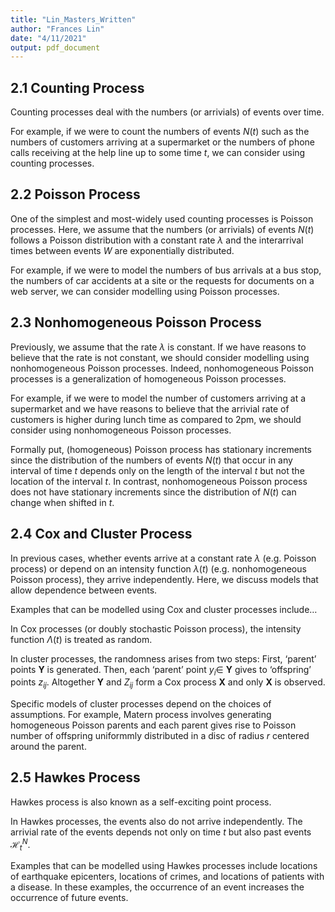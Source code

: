 ```yaml
---
title: "Lin_Masters_Written"
author: "Frances Lin"
date: "4/11/2021"
output: pdf_document
---
```


## 2.1 Counting Process

Counting processes deal with the numbers (or arrivials) of events over time.

For example, if we were to count the numbers of events $N(t)$ such as the numbers of customers arriving at a supermarket or the numbers of phone calls receiving at the help line up to some time $t$, we can consider using counting processes.




## 2.2 Poisson Process

One of the simplest and most-widely used counting processes is Poisson processes. Here, we assume that the numbers (or arrivials) of events $N(t)$ follows a Poisson distribution with a constant rate $\lambda$ and the interarrival times between events $W$ are exponentially distributed. 

For example, if we were to model the numbers of bus arrivals at a bus stop, the numbers of car accidents at a site or the requests for documents on a web server, we can consider modelling using Poisson processes.




## 2.3 Nonhomogeneous Poisson Process

Previously, we assume that the rate $\lambda$ is constant. If we have reasons to believe that the rate is not constant, we should consider modelling using nonhomogeneous Poisson processes. Indeed, nonhomogeneous Poisson processes is a generalization of homogeneous Poisson processes. 

For example, if we were to model the number of customers arriving at a supermarket and we have reasons to believe that the arrivial rate of customers is higher during lunch time as compared to 2pm, we should consider using nonhomogeneous Poisson processes. 

Formally put, (homogeneous) Poisson process has stationary increments since the distribution of the numbers of events $N(t)$ that occur in any interval of time $t$ depends only on the length of the interval $t$ but not the location of the interval $t$. In contrast, nonhomogeneous Poisson process does not have stationary increments since the distribution of $N(t)$ can change when shifted in $t$.




## 2.4 Cox and Cluster Process

In previous cases, whether events arrive at a constant rate $\lambda$ (e.g. Poisson process) or depend on an intensity function $\lambda (t)$ (e.g. nonhomogeneous Poisson process), they arrive independently. Here, we discuss models that allow dependence between events. 

Examples that can be modelled using Cox and cluster processes include...  

In Cox processes (or doubly stochastic Poisson process), the intensity function $\Lambda (t)$ is treated as random. 

In cluster processes, the randomness arises from two steps: First, 'parent' points **Y** is generated. Then, each 'parent' point $y_i \in$ **Y** gives to 'offspring' points $z_{ij}$. Altogether **Y** and $Z_{ij}$ form a Cox process **X** and only **X** is observed. 

Specific models of cluster processes depend on the choices of assumptions. For example, Matern process involves generating homogeneous Poisson parents and each parent gives rise to Poisson number of offspring uniformmly distributed in a disc of radius $r$ centered around the parent.




## 2.5 Hawkes Process 

Hawkes process is also known as a self-exciting point process.  

In Hawkes processes, the events also do not arrive independently. The arrivial rate of the events depends not only on time $t$ but also past events $\mathcal{H}_{t}^{N}$. 

Examples that can be modelled using Hawkes processes include locations of earthquake epicenters, locations of crimes, and locations of patients with a disease. In these examples, the occurrence of an event increases the occurrence of future events. 



